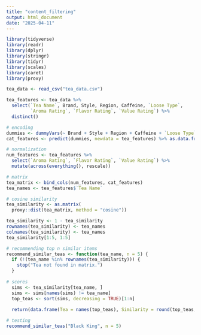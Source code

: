 ```yaml
---
title: "content_filtering"
output: html_document
date: "2025-04-11"
---
```


```r
library(tidyverse)
library(readr)
library(dplyr)
library(stringr)
library(tidyr)
library(scales)
library(caret)   
library(proxy)
```

```r
tea_data <- read_csv("tea_data.csv")

tea_features <- tea_data %>%
  select(`Tea Name`, Brand, Style, Region, Caffeine, `Loose Type`,
         `Aroma Rating`, `Flavor Rating`, `Value Rating`) %>%
  distinct()

# encoding 
dummies <- dummyVars(~ Brand + Style + Region + Caffeine + `Loose Type`, data = tea_features)
cat_features <- predict(dummies, newdata = tea_features) %>% as.data.frame()

# normalization 
num_features <- tea_features %>%
  select(`Aroma Rating`, `Flavor Rating`, `Value Rating`) %>%
  mutate(across(everything(), rescale))

# matrix 
tea_matrix <- bind_cols(num_features, cat_features)
tea_names <- tea_features$`Tea Name`
```

```r
# cosine similarity 
tea_similarity <- as.matrix(
  proxy::dist(tea_matrix, method = "cosine"))

tea_similarity <- 1 - tea_similarity
rownames(tea_similarity) <- tea_names
colnames(tea_similarity) <- tea_names
tea_similarity[1:5, 1:5]
```

```r
# recommending top n similar items 
recommend_similar_teas <- function(tea_name, n = 5) {
  if (!(tea_name %in% rownames(tea_similarity))) {
    stop("Tea not found in matrix.")
  }
  
# scores 
  sims <- tea_similarity[tea_name, ]
  sims <- sims[names(sims) != tea_name]
  top_teas <- sort(sims, decreasing = TRUE)[1:n]
  
  return(data.frame(Tea = names(top_teas), Similarity = round(top_teas, 3)))}
```

```r
# testing 
recommend_similar_teas("Black King", n = 5)
```
